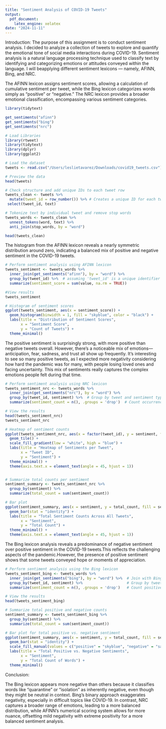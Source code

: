 ```yaml
---
title: "Sentiment Analysis of COVID-19 Tweets"
output:
  pdf_document:
    latex_engine: xelatex
date: "2024-11-11"
---
```

Introduction: 
The purpose of this assignment is to conduct sentiment analysis. I decided to analyze a collection of tweets to explore and quantify the emotional tone of social media interactions during COVID-19. Sentiment analysis is a natural language processing technique used to classify text by identifying and categorizing emotions or attitudes conveyed within the language. I will beapplying different sentiment lexicons — namely, AFINN, Bing, and NRC. 

The AFINN lexicon assigns sentiment scores, allowing a calculation of cumulative sentiment per tweet, while the Bing lexicon categorizes words simply as "positive" or "negative." The NRC lexicon provides a broader emotional classification, encompassing various sentiment categories.

```r
library(tidytext)

get_sentiments("afinn")
get_sentiments("bing")
get_sentiments("nrc")
```


```r
# Load Libraries 
library(rtweet)
library(tidytext)
library(dplyr)
library(ggplot2)

```

```r
# Load the dataset
tweets <- read.csv("/Users/leslietavarez/Downloads/covid19_tweets.csv")

# Preview the data
head(tweets)
```
```r
# Check structure and add unique IDs to each tweet row
tweets_clean <- tweets %>%
  mutate(tweet_id = row_number()) %>% # Creates a unique ID for each tweet row
 select(tweet_id, text)

# Tokenize text by individual tweet and remove stop words
tweets_words <- tweets_clean %>%
  unnest_tokens(word, text) %>%
  anti_join(stop_words, by = "word")

head(tweets_clean)
```
The histogram from the AFINN lexicon reveals a nearly symmetric distribution around zero, indicating a balanced mix of positive and negative sentiment in the COVID-19 tweets.

```r
# Perform sentiment analysis using AFINN lexicon
tweets_sentiment <- tweets_words %>%
  inner_join(get_sentiments("afinn"), by = "word") %>%
  group_by(tweet_id) %>%  # assuming 'tweet_id' is a unique identifier for each tweet
  summarize(sentiment_score = sum(value, na.rm = TRUE))

#View results
tweets_sentiment

# Histogram of sentiment scores
ggplot(tweets_sentiment, aes(x = sentiment_score)) +
  geom_histogram(binwidth = 1, fill = "skyblue", color = "black") +
  labs(title = "Distribution of Sentiment Scores",
       x = "Sentiment Score",
       y = "Count of Tweets") +
  theme_minimal()
```
The positive sentiment is surprisingly strong, with more positive than negative tweets overall. However, there’s a noticeable mix of emotions—anticipation, fear, sadness, and trust all show up frequently. It’s interesting to see so many positive tweets, as I expected more negativity considering how hard the pandemic was for many, with people losing loved ones and facing uncertainty. This mix of sentiments really captures the complex emotions people felt during that time.

```r
# Perform sentiment analysis using NRC lexicon
tweets_sentiment_nrc <- tweets_words %>%
  inner_join(get_sentiments("nrc"), by = "word") %>%
  group_by(tweet_id, sentiment) %>%  # Group by tweet and sentiment type
  summarize(sentiment_count = n(), .groups = 'drop')  # Count occurrences of each sentiment per tweet

# View the results
head(tweets_sentiment_nrc)
tweets_sentiment_nrc

# Heatmap of sentiment counts
ggplot(tweets_sentiment_nrc, aes(x = factor(tweet_id), y = sentiment, fill = sentiment_count)) +
  geom_tile() +
  scale_fill_gradient(low = "white", high = "blue") +
  labs(title = "Heatmap of Sentiments per Tweet",
       x = "Tweet ID",
       y = "Sentiment") +
  theme_minimal() +
  theme(axis.text.x = element_text(angle = 45, hjust = 1))


# Summarize total counts per sentiment
sentiment_summary <- tweets_sentiment_nrc %>%
  group_by(sentiment) %>%
  summarize(total_count = sum(sentiment_count))

# Bar plot
ggplot(sentiment_summary, aes(x = sentiment, y = total_count, fill = sentiment)) +
  geom_bar(stat = "identity") +
  labs(title = "Total Sentiment Counts Across All Tweets",
       x = "Sentiment",
       y = "Total Count") +
  theme_minimal() +
  theme(axis.text.x = element_text(angle = 45, hjust = 1))
```

The Bing lexicon analysis reveals a predominance of negative sentiment over positive sentiment in the COVID-19 tweets.This reflects the challenging aspects of the pandemic.However, the presence of positive sentiment shows that some tweets conveyed hope or moments of appreciation.


```r
# Perform sentiment analysis using the Bing lexicon
tweets_sentiment_bing <- tweets_words %>%
  inner_join(get_sentiments("bing"), by = "word") %>%  # Join with Bing lexicon
  group_by(tweet_id, sentiment) %>%                    # Group by tweet and sentiment type
  summarize(sentiment_count = n(), .groups = 'drop')   # Count positive/negative words for each tweet

# View the results
head(tweets_sentiment_bing)

# Summarize total positive and negative counts
sentiment_summary <- tweets_sentiment_bing %>%
  group_by(sentiment) %>%
  summarize(total_count = sum(sentiment_count))

# Bar plot for total positive vs. negative sentiment
ggplot(sentiment_summary, aes(x = sentiment, y = total_count, fill = sentiment)) +
  geom_bar(stat = "identity") +
  scale_fill_manual(values = c("positive" = "skyblue", "negative" = "salmon")) +
  labs(title = "Total Positive vs. Negative Sentiments",
       x = "Sentiment",
       y = "Total Count of Words") +
  theme_minimal()

```
Conclusion: 

The Bing lexicon appears more negative than others because it classifies words like "quarantine" or "isolation" as inherently negative, even though they might be neutral in context. Bing’s binary approach exaggerates negativity, especially in difficult topics like COVID-19. In contrast, NRC captures a broader range of emotions, leading to a more balanced distribution, while AFINN’s numerical scoring system allows for more nuance, offsetting mild negativity with extreme positivity for a more balanced sentiment analysis.
